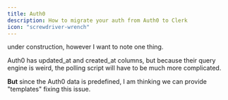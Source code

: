```yaml
---
title: Auth0
description: How to migrate your auth from Auth0 to Clerk
icon: "screwdriver-wrench"
---
```


under construction, however I want to note one thing.

Auth0 has updated_at and created_at columns, but because their query engine is weird, the polling script will have to be much more complicated.

**But** since the Auth0 data is predefined, I am thinking we can provide "templates" fixing this issue.

